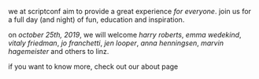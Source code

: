 
we at scriptconf aim to provide a great experience *for everyone*. join us for a full
day (and night) of fun, education and inspiration.

on *october 25th, 2019*, we will welcome <em><Link href="/harry/"><a>harry</a></Link> roberts</em>, <em><Link href="/emma"><a>emma</a></Link> wedekind</em>, <em><Link href="/vitaly"><a>vitaly</a></Link> friedman</em>, <em><Link href="/jo"><a>jo</a></Link> franchetti</em>, <em><Link href="/jen"><a>jen</a></Link> looper</em>, <em><Link href="/anna"><a>anna</a></Link> henningsen</em>, <em><Link href="/marvin"><a>marvin</a></Link> hagemeister</em> and others to linz.

if you want to know more, check out our <Link href="/about/"><a>about page</a></Link>
